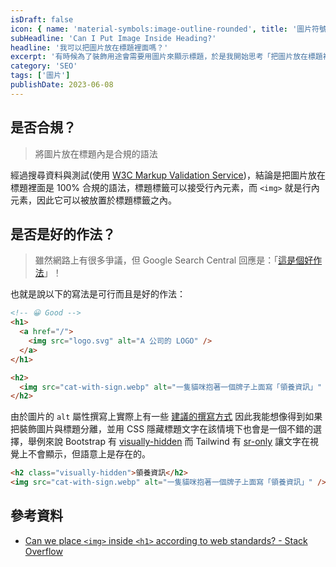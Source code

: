 ```yaml
---
isDraft: false
icon: { name: 'material-symbols:image-outline-rounded', title: '圖片符號' }
subHeadline: 'Can I Put Image Inside Heading?'
headline: '我可以把圖片放在標題裡面嗎？'
excerpt: '有時候為了裝飾用途會需要用圖片來顯示標題，於是我開始思考「把圖片放在標題裡面」是不是和規的 HTML？是不是一個好的作法？主要查閱了 Google Search Central 的回應以及 MDN 文件，結論是和規的，以及有更多可以留意的細節。'
category: 'SEO'
tags: ['圖片']
publishDate: 2023-06-08
---
```


## 是否合規？

> 將圖片放在標題內是合規的語法

經過搜尋資料與測試(使用 [W3C Markup Validation Service](https://validator.w3.org/))，結論是把圖片放在標題裡面是 100% 合規的語法，標題標籤可以接受行內元素，而 `<img>` 就是行內元素，因此它可以被放置於標題標籤之內。

## 是否是好的作法？

> 雖然網路上有很多爭議，但 Google Search Central 回應是：「[這是個好作法](https://youtu.be/fBLvn_WkDJ4?t=29)」！

也就是說以下的寫法是可行而且是好的作法：

```html
<!-- 😀 Good -->
<h1>
  <a href="/">
    <img src="logo.svg" alt="A 公司的 LOGO" />
  </a>
</h1>

<h2>
  <img src="cat-with-sign.webp" alt="一隻貓咪抱著一個牌子上面寫「領養資訊」" />
</h2>
```

由於圖片的 `alt` 屬性撰寫上實際上有一些 [建議的撰寫方式](https://developers.google.com/search/docs/appearance/google-images?hl=zh-tw#descriptive-alt-text) 因此我能想像得到如果把裝飾圖片與標題分離，並用 CSS 隱藏標題文字在該情境下也會是一個不錯的選擇，舉例來說 Bootstrap 有 [visually-hidden](https://getbootstrap.com/docs/5.3/helpers/visually-hidden/) 而 Tailwind 有 [sr-only](https://tailwindcss.com/docs/screen-readers) 讓文字在視覺上不會顯示，但語意上是存在的。

```html
<h2 class="visually-hidden">領養資訊</h2>
<img src="cat-with-sign.webp" alt="一隻貓咪抱著一個牌子上面寫「領養資訊」" />
```

## 參考資料

- [Can we place `<img>` inside `<h1>` according to web standards? - Stack Overflow](https://stackoverflow.com/questions/1605454/can-we-place-img-inside-h1-according-to-web-standards)
